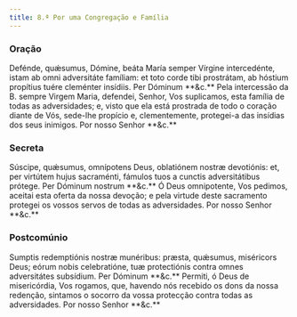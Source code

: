 ```yaml
---
title: 8.ª Por uma Congregação e Família
---
```


### Oração

<div class="grid grid-cols-2 gap-5">
  <span class="text-justify">
    Defénde, quǽsumus, Dómine, beáta María semper Vírgine intercedénte, istam ab
    omni adversitáte famíliam: et toto corde tibi prostrátam, ab hóstium
    propítius tuére cleménter insídiis. Per Dóminum **&c.**
  </span>
  <span class="text-justify">
    Pela intercessão da B. sempre Virgem Maria, defendei, Senhor, Vos
    suplicamos, esta família de todas as adversidades; e, visto que ela está
    prostrada de todo o coração diante de Vós, sede-lhe propício e,
    clementemente, protegei-a das insídias dos seus inimigos. Por nosso Senhor
    **&c.**
  </span>
</div>

### Secreta

<div class="grid grid-cols-2 gap-5">
  <span class="text-justify">
    Súscipe, quǽsumus, omnípotens Deus, oblatiónem nostræ devotiónis: et, per
    virtútem hujus sacraménti, fámulos tuos a cunctis adversitátibus prótege.
    Per Dóminum nostrum **&c.**
  </span>
  <span class="text-justify">
    Ó Deus omnipotente, Vos pedimos, aceitai esta oferta da nossa devoção; e
    pela virtude deste sacramento protegei os vossos servos de todas as
    adversidades. Por nosso Senhor **&c.**
  </span>
</div>

### Postcomúnio

<div class="grid grid-cols-2 gap-5">
  <span class="text-justify">
    Sumptis redemptiónis nostræ munéribus: præsta, quǽsumus, miséricors Deus;
    eórum nobis celebratióne, tuæ protectiónis contra omnes adversitátes
    subsídium. Per Dóminum **&c.**
  </span>
  <span class="text-justify">
    Permiti, ó Deus de misericórdia, Vos rogamos, que, havendo nós recebido os
    dons da nossa redenção, sintamos o socorro da vossa protecção contra todas
    as adversidades. Por nosso Senhor **&c.**
  </span>
</div>
